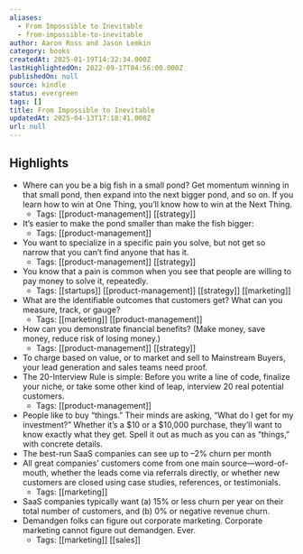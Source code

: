 ```yaml
---
aliases:
  - From Impossible to Inevitable
  - from-impossible-to-inevitable
author: Aaron Ross and Jason Lemkin
category: books
createdAt: 2025-01-19T14:32:34.000Z
lastHighlightedOn: 2022-09-17T04:56:00.000Z
publishedOn: null
source: kindle
status: evergreen
tags: []
title: From Impossible to Inevitable
updatedAt: 2025-04-13T17:18:41.000Z
url: null
---
```

## Highlights

- Where can you be a big fish in a small pond? Get momentum winning in that small pond, then expand into the next bigger pond, and so on. If you learn how to win at One Thing, you’ll know how to win at the Next Thing.
  - Tags: [[product-management]] [[strategy]]
- It’s easier to make the pond smaller than make the fish bigger:
  - Tags: [[product-management]]
- You want to specialize in a specific pain you solve, but not get so narrow that you can’t find anyone that has it.
  - Tags: [[product-management]] [[strategy]]
- You know that a pain is common when you see that people are willing to pay money to solve it, repeatedly.
  - Tags: [[startups]] [[product-management]] [[strategy]] [[marketing]]
- What are the identifiable outcomes that customers get? What can you measure, track, or gauge?
  - Tags: [[marketing]] [[product-management]]
- How can you demonstrate financial benefits? (Make money, save money, reduce risk of losing money.)
  - Tags: [[product-management]] [[strategy]]
- To charge based on value, or to market and sell to Mainstream Buyers, your lead generation and sales teams need proof.
- The 20-Interview Rule is simple: Before you write a line of code, finalize your niche, or take some other kind of leap, interview 20 real potential customers.
  - Tags: [[product-management]]
- People like to buy “things.” Their minds are asking, “What do I get for my investment?” Whether it’s a $10 or a $10,000 purchase, they’ll want to know exactly what they get. Spell it out as much as you can as “things,” with concrete details.
- The best-run SaaS companies can see up to –2% churn per month
- All great companies’ customers come from one main source—word-of-mouth, whether the leads come via referrals directly, or whether new customers are closed using case studies, references, or testimonials.
  - Tags: [[marketing]]
- SaaS companies typically want (a) 15% or less churn per year on their total number of customers, and (b) 0% or negative revenue churn.
- Demandgen folks can figure out corporate marketing. Corporate marketing cannot figure out demandgen. Ever.
  - Tags: [[marketing]] [[sales]]
